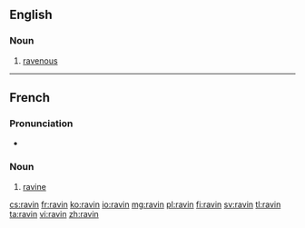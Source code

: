 ==English==

===Noun===
{{en-noun}}

# {{context|obsolete}} [[ravenous]]
#: {{rfquotek|Shakespeare}}

{{Webster 1913}}

----

==French==

===Pronunciation===
* {{audio|Fr-ravin.ogg|Audio}}

===Noun===
{{fr-noun|m}}
# [[ravine]]

[[cs:ravin]]
[[fr:ravin]]
[[ko:ravin]]
[[io:ravin]]
[[mg:ravin]]
[[pl:ravin]]
[[fi:ravin]]
[[sv:ravin]]
[[tl:ravin]]
[[ta:ravin]]
[[vi:ravin]]
[[zh:ravin]]